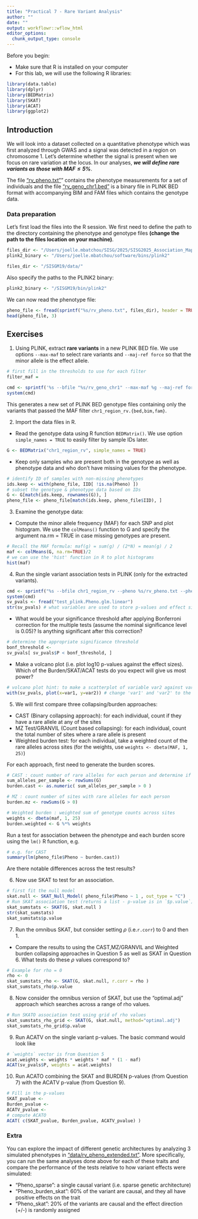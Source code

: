 ```yaml
---
title: "Practical 7 - Rare Variant Analysis"
author: ""
date: ""
output: workflowr::wflow_html
editor_options:
  chunk_output_type: console
---
```

Before you begin:

* Make sure that R is installed on your computer
* For this lab, we will use the following R libraries:
```r
library(data.table)
library(dplyr)
library(BEDMatrix)
library(SKAT)
library(ACAT)
library(ggplot2)
```

## Introduction
We will look into a dataset collected on a quantitative phenotype which was first analyzed through GWAS and a signal was detected in a region on chromosome 1. Let's determine whether the signal is present when we focus on rare variation at the locus. In our analyses, ***we will define rare variants as those with $MAF \leq 5\%$***.

The file ["rv_pheno.txt"](https://github.com/joellembatchou/SISG2025_Association_Mapping/tree/master/data)” contains the phenotype measurements for a set of individuals and the file ["rv_geno_chr1.bed"](https://github.com/joellembatchou/SISG2025_Association_Mapping/tree/master/data) is a binary file in PLINK BED format with accompanying BIM and FAM files which contains the genotype data.

### Data preparation
Let’s first load the files into the R session. We first need to define the path to the directory containing the phenotype and genotype files **(change the path to the files location on your machine)**.
```r
files_dir <- "/Users/joelle.mbatchou/SISG/2025/SISG2025_Association_Mapping/data/" 
plink2_binary <- "/Users/joelle.mbatchou/software/bins/plink2" 
```

```r
files_dir <- "/SISGM19/data/" 
```

Also specify the paths to the PLINK2 binary:
```r
plink2_binary <- "/SISGM19/bin/plink2" 
```

We can now read the phenotype file:
```r
pheno_file <- fread(sprintf("%s/rv_pheno.txt", files_dir), header = TRUE) 
head(pheno_file, 3)
```

## Exercises
1.  Using PLINK, extract **rare variants** in a new PLINK BED file.
We use options `--max-maf` to select rare variants and `--maj-ref force` so that the minor allele is the effect allele.
```r
# first fill in the thresholds to use for each filter
filter_maf = 

cmd <- sprintf('%s --bfile "%s/rv_geno_chr1" --max-maf %g --maj-ref force --make-bed --out chr1_region_rv', plink2_binary, files_dir, filter_maf)
system(cmd)
```
This generates a new set of PLINK BED genotype files containing only the variants that passed the MAF filter `chr1_region_rv.{bed,bim,fam}`.
  

2. Import the data files in R.

* Read the genotype data using R function `BEDMatrix()`. We use option `simple_names = TRUE` to easily filter by sample IDs later.
```r
G <- BEDMatrix("chr1_region_rv", simple_names = TRUE)
```

* Keep only samples who are present both in the genotype as well as phenotype data and who don't have missing values for the phenotype.
```r
# identify ID of samples with non-missing phenotypes
ids.keep <- with(pheno_file, IID[ !is.na(Pheno) ])
# subset the genotype & phenotype data based on IDs
G <- G[match(ids.keep, rownames(G)), ]
pheno_file <- pheno_file[match(ids.keep, pheno_file$IID), ] 
```

3. Examine the genotype data:
  * Compute the minor allele frequency (MAF) for each SNP and plot histogram. We use the `colMeans()` function to G and specify the argument na.rm = TRUE in case missing genotypes are present.
```r
# Recall the MAF formula: maf(g) = sum(g) / (2*N) = mean(g) / 2
maf <- colMeans(G, na.rm=TRUE)/2
# we can use the 'hist' function in R to plot histograms
hist(maf)
```

4. Run the single variant association tests in PLINK (only for the extracted variants).
```r
cmd <- sprintf("%s --bfile chr1_region_rv --pheno %s/rv_pheno.txt --pheno-name Pheno --glm allow-no-covars  --out test_plink", plink2_binary, files_dir)
system(cmd)
sv_pvals <- fread("test_plink.Pheno.glm.linear")
str(sv_pvals) # what variables are used to store p-values and effect sizes?
```

  * What would be your significance threshold after applying Bonferroni correction for the multiple tests (assume the nominal significance level is 0.05)? Is anything significant after this correction?
```r

# determine the appropriate significance threshold
bonf_threshold <- 
sv_pvals[ sv_pvals$P < bonf_threshold, ]
```
  
  * Make a volcano plot (i.e. plot log10 p-values against the effect sizes). Which of the Burden/SKAT/ACAT tests do you expect will give us most power? 

```r
# volcano plot hint: to make a scatterplot of variable var2 against var1 stored in the data frame, you can use:
with(sv_pvals, plot(x=var1, y=var2)) # change 'var1' and 'var2' to the right names in sv_pvals
```


5. We will first compare three collapsing/burden approaches:
  * CAST (Binary collapsing approach): for each individual, count if they have a rare allele at any of the sites
  * MZ Test/GRANVIL (Count based collapsing): for each individual, count the total number of sites where a rare allele is present
  * Weighted burden test: for each individual, take a weighted count of the rare alleles across sites (for the weights, use `weights <- dbeta(MAF, 1, 25)`)

For each approach, first need to generate the burden scores. 
```r
# CAST : count number of rare alleles for each person and determine if it is > 0
sum_alleles_per_sample <- rowSums(G)
burden.cast <- as.numeric( sum_alleles_per_sample > 0 )

# MZ : count number of sites with rare alleles for each person
burden.mz <- rowSums(G > 0)

# Weighted burden : weighted sum of genotype counts across sites
weights <- dbeta(maf, 1, 25) 
burden.weighted <- G %*% weights
```

Run a test for association between the phenotype and each burden score using the `lm()` R function, e.g.
```r
# e.g. for CAST
summary(lm(pheno_file$Pheno ~ burden.cast))
```
Are there notable differences across the test results?

6. Now use SKAT to test for an association. 
```r
# first fit the null model
skat.null <- SKAT_Null_Model( pheno_file$Pheno ~ 1 , out_type = "C")
# Run SKAT association test (returns a list - p-value is in `$p.value`)
skat_sumstats <- SKAT(G, skat.null )
str(skat_sumstats)
skat_sumstats$p.value
```

7. Run the omnibus SKAT, but consider setting $\rho$ (i.e.`r.corr`) to 0 and then 1. 
  * Compare the results to using the CAST,MZ/GRANVIL and Weighted burden collapsing approaches in Question 5 as well as SKAT in Question 6. What tests do these $\rho$ values correspond to?
```r
# Example for rho = 0
rho <- 0
skat_sumstats_rho <- SKAT(G, skat.null, r.corr = rho )
skat_sumstats_rho$p.value
```

8. Now consider the omnibus version of SKAT, but use the “optimal.adj” approach which searches across a range of rho values.
```r
# Run SKATO association test using grid of rho values
skat_sumstats_rho_grid <- SKAT(G, skat.null, method="optimal.adj")
skat_sumstats_rho_grid$p.value
```

9. Run ACATV on the single variant p-values.
The basic command would look like
```r
# `weights` vector is from Question 5
acat.weights <- weights * weights * maf * (1 - maf)
ACAT(sv_pvals$P, weights = acat.weights)
```

10. Run ACATO combining the SKAT and BURDEN p-values (from Question 7) with the ACATV p-value (from Question 9).
```r
# Fill in the p-values
SKAT_pvalue <- 
Burden_pvalue <- 
ACATV_pvalue <-
# compute ACATO
ACAT( c(SKAT_pvalue, Burden_pvalue, ACATV_pvalue) )
```

### Extra

You can explore the impact of different genetic architectures by analyzing 3 simulated phenotypes in ["data/rv_pheno_extended.txt"](https://gatech.box.com/s/espcwnlibsw62xoiqska9ib9iccxs5fk). More specifically, you can run the same analyses done above for each of these traits and compare the performance of the tests relative to how variant effects were simulated:

* "Pheno_sparse": a single causal variant (i.e. sparse genetic architecture)
* "Pheno_burden_skat": 60% of the variant are causal, and they all have positive effects on the trait
* "Pheno_skat": 20% of the variants are causal and the effect direction (+/-) is randomly assigned